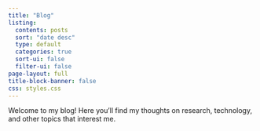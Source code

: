```yaml
---
title: "Blog"
listing:
  contents: posts
  sort: "date desc"
  type: default
  categories: true
  sort-ui: false
  filter-ui: false
page-layout: full
title-block-banner: false
css: styles.css
---
```


Welcome to my blog! Here you'll find my thoughts on research, technology, and other topics that interest me.